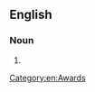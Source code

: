 ==English==

===Noun===
{{en-noun}}

# {{alternative form of|en|award ceremony}}

[[Category:en:Awards]]